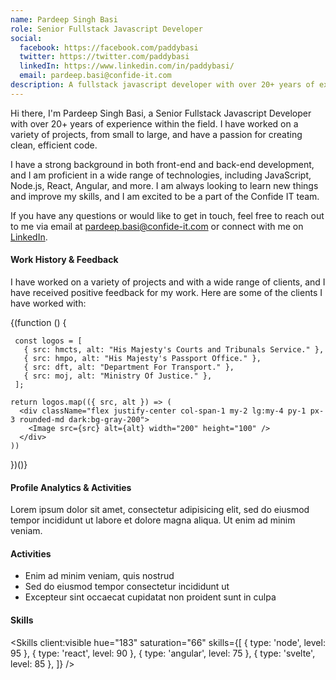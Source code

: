```yaml
---
name: Pardeep Singh Basi
role: Senior Fullstack Javascript Developer
social:
  facebook: https://facebook.com/paddybasi
  twitter: https://twitter.com/paddybasi
  linkedIn: https://www.linkedin.com/in/paddybasi/
  email: pardeep.basi@confide-it.com
description: A fullstack javascript developer with over 20+ years of experience within the field.
---
```


Hi there, I'm Pardeep Singh Basi, a Senior Fullstack Javascript Developer with over 20+ years of experience within the field. I have worked on a variety of projects, from small to large, and have a passion for creating clean, efficient code.

I have a strong background in both front-end and back-end development, and I am proficient in a wide range of technologies, including JavaScript, Node.js, React, Angular, and more. I am always looking to learn new things and improve my skills, and I am excited to be a part of the Confide IT team.

If you have any questions or would like to get in touch, feel free to reach out to me via email at [pardeep.basi@confide-it.com](mailto:pardeep.basi@confide-it.com) or connect with me on [LinkedIn](https://www.linkedin.com/in/paddybasi/).

#### Work History & Feedback
I have worked on a variety of projects and with a wide range of clients, and I have received positive feedback for my work. Here are some of the clients I have worked with:

<div className="flex flex-wrap justify-center gap-x-6 sm:gap-x-12 lg:gap-x-24">
   {(function () {

     const logos = [
       { src: hmcts, alt: "His Majesty's Courts and Tribunals Service." },
       { src: hmpo, alt: "His Majesty's Passport Office." },
       { src: dft, alt: "Department For Transport." },
       { src: moj, alt: "Ministry Of Justice." },
     ];

    return logos.map(({ src, alt }) => (
      <div className="flex justify-center col-span-1 my-2 lg:my-4 py-1 px-3 rounded-md dark:bg-gray-200">
        <Image src={src} alt={alt} width="200" height="100" />
      </div>
    ))
  })()}
</div>

#### Profile Analytics & Activities
Lorem ipsum dolor sit amet, consectetur adipisicing elit, sed do eiusmod tempor incididunt ut labore et dolore magna aliqua. Ut enim ad minim veniam.

#### Activities

- Enim ad minim veniam, quis nostrud
- Sed do eiusmod tempor consectetur incididunt ut
- Excepteur sint occaecat cupidatat non proident sunt in culpa

#### Skills

<Skills client:visible hue="183" saturation="66" skills={[
  { type: 'node', level: 95 },
  { type: 'react', level: 90 },
  { type: 'angular', level: 75 },
  { type: 'svelte', level: 85 },
]} />
